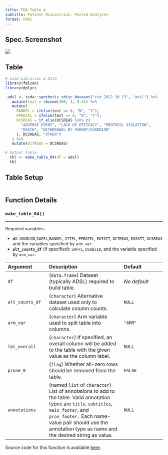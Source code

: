 ```yaml
---
title: FDA Table 4
subtitle: Patient Disposition, Pooled Analyses
format: html
---
```


::: panel-tabset
## Spec. Screenshot

![](../assets/images/screenshots/table_04.png){fig-align="center"}

## Table

```r
# Load Libraries & Data
library(falcon)
library(dplyr)

 adsl <- scda::synthetic_cdisc_dataset("rcd_2022_10_13", "adsl") %>%
   mutate(test = rbinom(400, 1, 0.5)) %>%
   mutate(
     RANDFL = ifelse(test == 0, "N", "Y"),
     PPROTFL = ifelse(test == 0, "N", "Y"),
     DCSREAS = if_else(DCSREAS %in% c(
       "ADVERSE EVENT", "LACK OF EFFICACY", "PROTOCOL VIOLATION",
       "DEATH", "WITHDRAWAL BY PARENT/GUARDIAN"
     ), DCSREAS, "OTHER")
   ) %>%
   mutate(DCTREAS = DCSREAS)

# Output Table
  tbl <- make_table_04(df = adsl)
  tbl
```

## Table Setup

```r
```

## Function Details

### `make_table_04()`


------------------------------------------------------------------------



Required variables:

-   **`df`**: `USUBJID`,`SAFFL`,`RANDFL`, `ITTFL`, `PPROTFL`, `EOTSTT`, `DCTREAS`, `EOSSTT`, `DCSREAS` and the variables specified by `arm_var`.
-   **`alt_counts_df`** (if specified): `SAFFL`, `USUBJID`, and the variable specified by `arm_var`.

| Argument        | Description                                                                                                                                                                                                                                            | Default                                     |
|:------------------|:---------------------------------|:------------------|
| `df`            | (`data.frame`) Dataset (typically ADSL) required to build table.                                                                                                                                                                                       | *No default*                                |
| `alt_counts_df` | (`character`) Alternative dataset used only to calculate column counts.                                                                                                                                                                                | `NULL`                                      |
| `arm_var`       | (`character`) Arm variable used to split table into columns.                                                                                                                                                                                           | `"ARM"`                                     |
| `lbl_overall`   | (`character`) If specified, an overall column will be added to the table with the given value as the column label.                                                                                                                                       | `NULL`                                      |
| `prune_0`       | (`flag`) Whether all-zero rows should be removed from the table.                                                                                                                                                                                       | `FALSE`                                      |
| `annotations`   | (named `list` of `character`) List of annotations to add to the table. Valid annotation types are `title`, `subtitles`, `main_footer`, and `prov_footer.` Each name-value pair should use the annotation type as name and the desired string as value. | `NULL`                                      |

Source code for this function is available [here](https://github.com/pharmaverse/falcon/blob/main/R/fda-table_04.R).


:::
